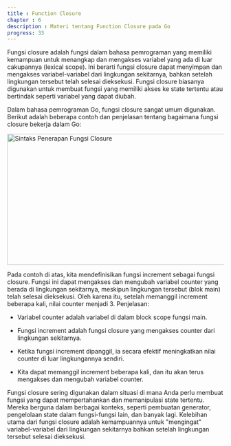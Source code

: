 ```yaml
---
title : Function Closure
chapter : 6
description : Materi tentang Function Closure pada Go
progress: 33
---
```


Fungsi closure adalah fungsi dalam bahasa pemrograman yang memiliki 
kemampuan untuk menangkap dan mengakses variabel yang ada di luar 
cakupannya (lexical scope). Ini berarti fungsi closure dapat menyimpan dan 
mengakses variabel-variabel dari lingkungan sekitarnya, bahkan setelah 
lingkungan tersebut telah selesai dieksekusi. Fungsi closure biasanya 
digunakan untuk membuat fungsi yang memiliki akses ke state tertentu 
atau bertindak seperti variabel yang dapat diubah.

Dalam bahasa pemrograman Go, fungsi closure sangat umum 
digunakan. Berikut adalah beberapa contoh dan penjelasan tentang 
bagaimana fungsi closure bekerja dalam Go:

<Image src="/content/bab-6-10.webp" width="618" height="304" alt="Sintaks Penerapan Fungsi Closure" />


Pada contoh di atas, kita mendefinisikan fungsi increment sebagai fungsi 
closure. Fungsi ini dapat mengakses dan mengubah variabel counter yang 
berada di lingkungan sekitarnya, meskipun lingkungan tersebut (blok main) 
telah selesai dieksekusi. Oleh karena itu, setelah memanggil increment 
beberapa kali, nilai counter menjadi 3.
Penjelasan:

- Variabel counter adalah variabel di dalam block scope fungsi main.

- Fungsi increment adalah fungsi closure yang mengakses counter dari 
lingkungan sekitarnya.

- Ketika fungsi increment dipanggil, ia secara efektif meningkatkan nilai 
counter di luar lingkungannya sendiri.

- Kita dapat memanggil increment beberapa kali, dan itu akan terus 
mengakses dan mengubah variabel counter.

Fungsi closure sering digunakan dalam situasi di mana Anda perlu 
membuat fungsi yang dapat mempertahankan dan memanipulasi state 
tertentu. Mereka berguna dalam berbagai konteks, seperti pembuatan 
generator, pengelolaan state dalam fungsi-fungsi lain, dan banyak lagi. 
Kelebihan utama dari fungsi closure adalah kemampuannya untuk 
"mengingat" variabel-variabel dari lingkungan sekitarnya bahkan setelah 
lingkungan tersebut selesai dieksekusi.
